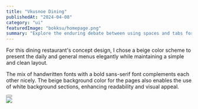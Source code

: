 ---
title: "Vkusnoe Dining"
publishedAt: "2024-04-08"
category: "ui"
featuredImage: "bokksu/homepage.png"
summary: "Explore the enduring debate between using spaces and tabs for code indentation, and why this choice matters more than you might think."
---

For this dining restaurant's concept design, I chose a beige color scheme to present the daily and general menus elegantly while maintaining a simple and clean layout.

The mix of handwritten fonts with a bold sans-serif font complements each other nicely. The beige background color for the pages also enables the use of white background sections, enhancing readability and visual appeal.

<div>
  <Button
    href="https://xd.adobe.com/view/a4f32c41-4d4c-4606-b804-fd206cdd5fef-f1a0/"
    title="View project"
    className="mt-4 mb-12"
  />
</div>

<div className="flex flex-col gap-y-8">
  <Image
    src="/projects/vkusnoe-dining/screenshot-1.png"
    width={1440}
    height={1000}
  />
</div>
